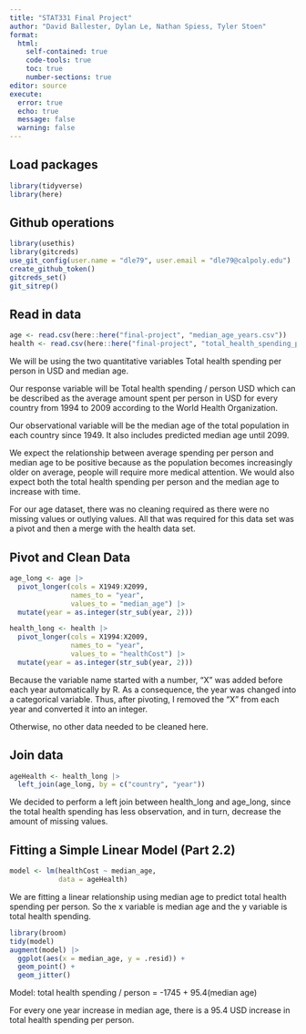 ```yaml
---
title: "STAT331 Final Project"
author: "David Ballester, Dylan Le, Nathan Spiess, Tyler Stoen"
format: 
  html:
    self-contained: true
    code-tools: true
    toc: true
    number-sections: true
editor: source
execute: 
  error: true
  echo: true
  message: false
  warning: false
---
```


## Load packages
```r
library(tidyverse)
library(here)
```

## Github operations
```r
library(usethis)
library(gitcreds)
use_git_config(user.name = "dle79", user.email = "dle79@calpoly.edu")
create_github_token()
gitcreds_set()
git_sitrep()
```

## Read in data
```r
age <- read.csv(here::here("final-project", "median_age_years.csv"))
health <- read.csv(here::here("final-project", "total_health_spending_per_person_us.csv"))
```
We will be using the two quantitative variables Total health spending per person in USD and median age.

Our response variable will be Total health spending / person USD which can be described as the average amount spent per person in USD for every country from 1994 to 2009 according to the World Health Organization.

Our observational variable will be the median age of the total population in each country since 1949. It also includes predicted median age until 2099.

We expect the relationship between average spending per person and median age to be positive because as the population becomes increasingly older on average, people will require more medical attention. We would also expect both the total health spending per person and the median age to increase with time.

For our age dataset, there was no cleaning required as there were no missing values or outlying values. All that was required for this data set was a pivot and then a merge with the health data set. 

## Pivot and Clean Data
```r
age_long <- age |>
  pivot_longer(cols = X1949:X2099,
               names_to = "year",
               values_to = "median_age") |>
  mutate(year = as.integer(str_sub(year, 2)))

health_long <- health |>
  pivot_longer(cols = X1994:X2009,
               names_to = "year",
               values_to = "healthCost") |>
  mutate(year = as.integer(str_sub(year, 2)))
```
Because the variable name started with a number, "X" was added before each year automatically by R. As a consequence, the year was changed into a categorical variable. Thus, after pivoting, I removed the "X" from each year and converted it into an integer.

Otherwise, no other data needed to be cleaned here.

## Join data
```r
ageHealth <- health_long |>
  left_join(age_long, by = c("country", "year"))
```
We decided to perform a left join between health_long and age_long, since the total health spending has less observation, and in turn, decrease the amount of missing values.





## Fitting a Simple Linear Model (Part 2.2)
```r
model <- lm(healthCost ~ median_age,
            data = ageHealth)

```
We are fitting a linear relationship using median age to predict total health spending per person. So the x variable is median age and the y variable is total health spending.
```r
library(broom)
tidy(model)
augment(model) |>
  ggplot(aes(x = median_age, y = .resid)) +
  geom_point() +
  geom_jitter()
```
Model:
total health spending / person = -1745 + 95.4(median age)

For every one year increase in median age, there is a 95.4 USD increase in total health spending per person.
